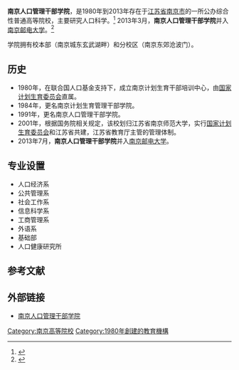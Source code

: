 {{高校
| name = 南京人口管理干部学院
| image =
| logo =
| motto =
| rector =凌迎兵
| type = 公办
| established =1980年
| location = [[中华人民共和国|中华人民共和国]][[江苏省|江苏省]][[南京市|南京市]]
| students =
| staff =
| campus =
| address =
| telephone =
| area =
| sports =
| website =http://www.ncppm.edu.cn
}}
'''南京人口管理干部学院'''，是1980年到2013年存在于[[江苏省|江苏省]][[南京市|南京市]]的一所公办综合性普通高等院校，主要研究人口科学。<ref>{{Cite web |url=http://www.ncppm.edu.cn/1-about.asp |title=南京人口管理干部学院简介 |accessdate=2010-10-25 |archive-date=2010-10-30 |archive-url=https://web.archive.org/web/20101030000236/http://www.ncppm.edu.cn/1-about.asp |dead-url=yes }}</ref>
2013年3月，'''南京人口管理干部学院'''并入[[南京邮电大学|南京邮电大学]]。<ref>{{Cite web |url=http://news.longhoo.net/nj/njxw/content/2013-03/01/content_10557123.htm |title=南京人口学院并入南邮 |accessdate=2013-08-15 |archive-date=2016-03-04 |archive-url=https://web.archive.org/web/20160304190340/http://news.longhoo.net/nj/njxw/content/2013-03/01/content_10557123.htm |dead-url=yes }}</ref>

学院拥有校本部（南京城东玄武湖畔）和分校区（南京东郊沧波门）。

== 历史 ==
*1980年，在联合国人口基金支持下，成立南京计划生育干部培训中心，由[[国家计划生育委员会|国家计划生育委员会]]直属。
*1984年，更名南京计划生育管理干部学院。
*1991年，更名南京人口管理干部学院。
*2001年，根据国务院相关规定，该校划归江苏省南京师范大学，实行[[国家计划生育委员会|国家计划生育委员会]]和江苏省共建，江苏省教育厅主管的管理体制。
*2013年7月，'''南京人口管理干部学院'''并入[[南京邮电大学|南京邮电大学]]。

== 专业设置 ==
* 人口经济系
* 公共管理系
* 社会工作系
* 信息科学系
* 工商管理系
* 外语系
* 基础部
* 人口健康研究所
== 参考文献 ==
{{reflist}}
== 外部链接 ==
* [https://web.archive.org/web/20080913155842/http://www.ncppm.edu.cn/ 南京人口管理干部学院]

{{Univ-stub}}
{{江苏高等院校}}
[[Category:南京高等院校|Category:南京高等院校]]
[[Category:1980年創建的教育機構|Category:1980年創建的教育機構]]